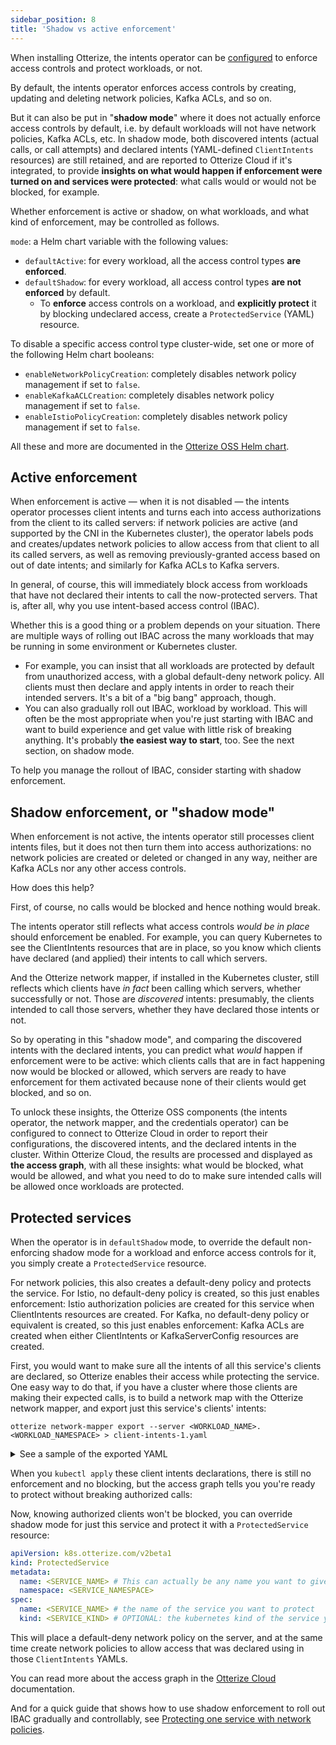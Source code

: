 ```yaml
---
sidebar_position: 8
title: 'Shadow vs active enforcement'
---
```


When installing Otterize, the intents operator can be [configured](/reference/intents-operator/helm-chart) to enforce access controls and protect workloads, or not.

By default, the intents operator enforces access controls by creating, updating and deleting network policies, Kafka ACLs, and so on.

But it can also be put in "**shadow mode**" where it does not actually enforce access controls by default, i.e. by default workloads will not have network policies, Kafka ACLs, etc. In shadow mode, both discovered intents (actual calls, or call attempts) and declared intents (YAML-defined `ClientIntents` resources) are still retained, and are reported to Otterize Cloud if it's integrated, to provide **insights on what would happen if enforcement were turned on and services were protected**: what calls would or would not be blocked, for example.

Whether enforcement is active or shadow, on what workloads, and what kind of enforcement, may be controlled as follows.

`mode`: a Helm chart variable with the following values:
- `defaultActive`: for every workload, all the access control types **are enforced**.
- `defaultShadow`: for every workload, all access control types **are not enforced** by default.
  - To **enforce** access controls on a workload, and **explicitly protect** it by blocking undeclared access, create a `ProtectedService` (YAML) resource.

To disable a specific access control type cluster-wide, set one or more of the following Helm chart booleans:
- `enableNetworkPolicyCreation`: completely disables network policy management if set to `false`.
- `enableKafkaACLCreation`: completely disables network policy management if set to `false`.
- `enableIstioPolicyCreation`: completely disables network policy management if set to `false`.

All these and more are documented in the [Otterize OSS Helm chart](/reference/otterize-chart).

## Active enforcement

When enforcement is active &mdash; when it is not disabled &mdash; the intents operator processes client intents and turns each into access authorizations from the client to its called servers: if network policies are active (and supported by the CNI in the Kubernetes cluster), the operator labels pods and creates/updates network policies to allow access from that client to all its called servers, as well as removing previously-granted access based on out of date intents; and similarly for Kafka ACLs to Kafka servers.

In general, of course, this will immediately block access from workloads that have not declared their intents to call the now-protected servers. That is, after all, why you use intent-based access control (IBAC).

Whether this is a good thing or a problem depends on your situation. There are multiple ways of rolling out IBAC across the many workloads that may be running in some environment or Kubernetes cluster.
- For example, you can insist that all workloads are protected by default from unauthorized access, with a global default-deny network policy. All clients must then declare and apply intents in order to reach their intended servers. It's a bit of a "big bang" approach, though.
- You can also gradually roll out IBAC, workload by workload. This will often be the most appropriate when you're just starting with IBAC and want to build experience and get value with little risk of breaking anything. It's probably **the easiest way to start**, too. See the next section, on shadow mode.

To help you manage the rollout of IBAC, consider starting with shadow enforcement.

## Shadow enforcement, or "shadow mode"

When enforcement is not active, the intents operator still processes client intents files, but it does not then turn them into access authorizations: no network policies are created or deleted or changed in any way, neither are Kafka ACLs nor any other access controls.

How does this help?

First, of course, no calls would be blocked and hence nothing would break.

The intents operator still reflects what access controls *would be in place* should enforcement be enabled. For example, you can query Kubernetes to see the ClientIntents resources that are in place, so you know which clients have declared (and applied) their intents to call which servers.

And the Otterize network mapper, if installed in the Kubernetes cluster, still reflects which clients have *in fact* been calling which servers, whether successfully or not. Those are *discovered* intents: presumably, the clients intended to call those servers, whether they have declared those intents or not.

So by operating in this "shadow mode", and comparing the discovered intents with the declared intents, you can predict what *would* happen if enforcement were to be active: which clients calls that are in fact happening now would be blocked or allowed, which servers are ready to have enforcement for them activated because none of their clients would get blocked, and so on.

To unlock these insights, the Otterize OSS components (the intents operator, the network mapper, and the credentials operator) can be configured to connect to Otterize Cloud in order to report their configurations, the discovered intents, and the declared intents in the cluster. Within Otterize Cloud, the results are processed and displayed as **the access graph**, with all these insights: what would be blocked, what would be allowed, and what you need to do to make sure intended calls will be allowed once workloads are protected.

## Protected services

When the operator is in `defaultShadow` mode, to override the default non-enforcing shadow mode for a workload and enforce access controls for it, you simply create a `ProtectedService` resource.

For network policies, this also creates a default-deny policy and protects the service.
For Istio, no default-deny policy is created, so this just enables enforcement: Istio authorization policies are created for this service when ClientIntents resources are created.
For Kafka, no default-deny policy or equivalent is created, so this just enables enforcement: Kafka ACLs are created when either ClientIntents or KafkaServerConfig resources are created.

First, you would want to make sure all the intents of all this service's clients are declared, so Otterize enables their access while protecting the service. One easy way to do that, if you have a cluster where those clients are making their expected calls, is to build a network map with the Otterize network mapper, and export just this service's clients' intents:

```shell
otterize network-mapper export --server <WORKLOAD_NAME>.<WORKLOAD_NAMESPACE> > client-intents-1.yaml
```

<details>
<summary>See a sample of the exported YAML</summary>

The result, when there happens to be a single client, `frontend`, calling the `checkoutservice` as well as other workloads, would look like:

```yaml
apiVersion: k8s.otterize.com/v2beta1
kind: ClientIntents
metadata:
  name: frontend
  namespace: otterize-ecom-demo
spec:
  workload:
    name: frontend
    kind: Deployment
  targets:
    - service:
        name: adservice
    - service:
        name: cartservice
    - service:
        name: checkoutservice
    - service:
        name: currencyservice
    - service:
        name: productcatalogservice
    - service:
        name: recommendationservice
    - service:
        name: shippingservice
```

If there were multiple clients, their `ClientIntents` resource descriptions would be in a single YAML, unless you specified to put each in a separate YAML.
</details>

When you `kubectl apply` these client intents declarations, there is still no enforcement and no blocking, but the access graph tells you you're ready to protect without breaking authorized calls:

Now, knowing authorized clients won't be blocked, you can override shadow mode for just this service and protect it with a `ProtectedService` resource:


```yaml
apiVersion: k8s.otterize.com/v2beta1
kind: ProtectedService
metadata:
  name: <SERVICE_NAME> # This can actually be any name you want to give to this resource
  namespace: <SERVICE_NAMESPACE>
spec:
  name: <SERVICE_NAME> # the name of the service you want to protect
  kind: <SERVICE_KIND> # OPTIONAL: the kubernetes kind of the service you want to protect (Deployment, StatefulSet, Service, etc.)

```

This will place a default-deny network policy on the server, and at the same time create network policies to allow access that was declared using in those `ClientIntents` YAMLs.

You can read more about the access graph in the [Otterize Cloud](/overview/otterize-cloud) documentation.

And for a quick guide that shows how to use shadow enforcement to roll out IBAC gradually and controllably, see [Protecting one service with network policies](/features/network-mapping-network-policies/tutorials/protect-1-service-network-policies).

